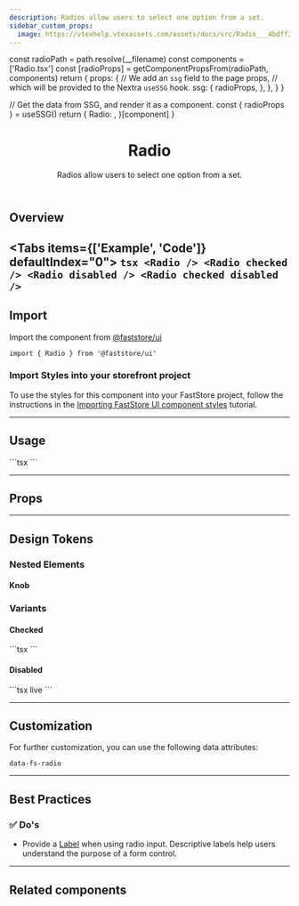 ```yaml
---
description: Radios allow users to select one option from a set.
sidebar_custom_props:
  image: https://vtexhelp.vtexassets.com/assets/docs/src/Radio___4bdff3538eb6a18e99c6f5a9c1043468.png
---
```




  const radioPath = path.resolve(__filename)
  const components = ['Radio.tsx']
  const [radioProps] = getComponentPropsFrom(radioPath, components)
  return {
    props: {
      // We add an `ssg` field to the page props,
      // which will be provided to the Nextra `useSSG` hook.
      ssg: {
        radioProps,
      },
    },
  }
}

  // Get the data from SSG, and render it as a component.
  const { radioProps } = useSSG()
  return {
    Radio: <PropsSection propsList={radioProps} />,
  }[component]
}

<header>

# Radio

Radios allow users to select one option from a set.

</header>

## Overview

<Tabs items={['Example', 'Code']} defaultIndex="0">
  <Tab>
    <OverviewSection>
      <Radio />
      <Radio checked readOnly />
      <Radio disabled />
      <Radio checked disabled readOnly />
    </OverviewSection>
  </Tab>
  <Tab>
    ```tsx
    <Radio />
    <Radio checked />
    <Radio disabled />
    <Radio checked disabled />
    ```
  </Tab>
</Tabs>
---

## Import

Import the component from [@faststore/ui](/../components)

```tsx
import { Radio } from '@faststore/ui'
```

### Import Styles into your storefront project

To use the styles for this component into your FastStore 
project, follow the instructions in the [Importing FastStore UI component styles](/docs/customizing/components#importing-faststore-ui-component-styles) tutorial.

---

## Usage

<OverviewSection>
  <Radio />
</OverviewSection>
```tsx
<Radio />
```

---

## Props

<RadioPropsSection component="Radio" />

---

## Design Tokens

<TokenTable>
  <TokenRow token="--fs-radio-width" value="1.25rem" />
  <TokenRow token="--fs-radio-height" value="var(--fs-radio-width)" />
  <TokenDivider />
  <TokenRow token="--fs-radio-border-width" value="var(--fs-border-width)" />
  <TokenRow
    token="--fs-radio-border-radius"
    value="var(--fs-border-radius-circle)"
  />
  <TokenRow
    token="--fs-radio-border-color"
    value="var(--fs-border-color)"
    isColor
  />
  <TokenRow
    token="--fs-radio-border-color-hover"
    value="var(--fs-border-color-hover)"
    isColor
  />
  <TokenDivider />
  <TokenRow
    token="--fs-radio-transition"
    value="border var(--fs-transition-timing) var(--fs-transition-function), background-color var(--fs-transition-timing) var(--fs-transition-function), box-shadow var(--fs-transition-timing) var(--fs-transition-function)"
  />
  <TokenDivider />
  <TokenRow
    token="--fs-radio-bkg-color-hover"
    value="var(--fs-color-primary-bkg-light)"
    isColor
  />
  <TokenRow
    token="--fs-radio-shadow-hover"
    value="0 0 0 var(--fs-radio-border-width) var(--fs-border-color-active)"
  />
</TokenTable>

### Nested Elements

#### Knob

<TokenTable>
  <TokenRow token="--fs-radio-knob-width" value="var(--fs-spacing-1)" />
  <TokenRow token="--fs-radio-knob-height" value="var(--fs-radio-knob-width)" />
  <TokenRow
    token="--fs-radio-knob-bkg-color"
    value="var(--fs-color-body-bkg)"
    isColor
  />
  <TokenRow
    token="--fs-radio-knob-disabled-bkg-color"
    value="var(--fs-color-neutral-5)"
    isColor
  />
</TokenTable>

### Variants

#### Checked

<OverviewSection>
  <Radio checked readOnly />
</OverviewSection>
```tsx
<Radio checked />
```

<TokenTable>
  <TokenRow
    token="--fs-radio-checked-bkg-color"
    value="var(--fs-color-primary-bkg)"
    isColor
  />
  <TokenRow
    token="--fs-radio-checked-bkg-color-hover"
    value="var(--fs-color-primary-bkg-hover)"
    isColor
  />
</TokenTable>

#### Disabled

<OverviewSection>
  <Radio checked disabled readOnly />
</OverviewSection>
```tsx live
<Radio checked disabled />
```

<TokenTable>
  <TokenRow
    token="--fs-radio-disabled-bkg-color"
    value="var(--fs-color-disabled-bkg)"
    isColor
  />
  <TokenRow
    token="--fs-radio-disabled-border-width"
    value="var(--fs-radio-border-width)"
  />
  <TokenRow
    token="--fs-radio-disabled-border-color"
    value="var(--fs-border-color-disabled)"
    isColor
  />
  <TokenRow
    token="--fs-radio-disabled-text-color"
    value="var(--fs-color-disabled-text)"
    isColor
  />
</TokenTable>

---

## Customization

For further customization, you can use the following data attributes:

`data-fs-radio`

---

## Best Practices

### ✅ Do's

- Provide a [Label](/components/atoms/label) when using radio input. Descriptive labels help users understand the purpose of a form control.

---

## Related components

<SectionList>
  <SectionItem
    title="RadioField"
    description="
RadioField wraps a Radio input and its corresponding Label."
    actionPath="/components/molecules/radio-field"
  >
    <RadioField label="RadioField" id="radiofield" checked readOnly />
  </SectionItem>
</SectionList>
